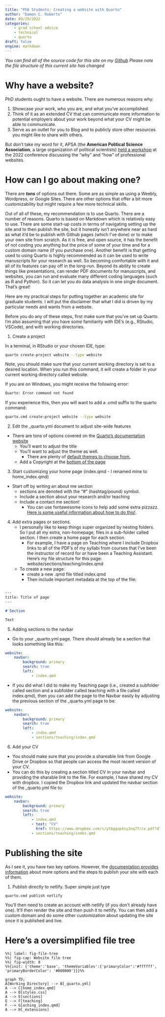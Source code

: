 ---
title: "PhD Students: Creating a website with Quarto"
author: "Damon C. Roberts"
date: 09/29/2022
categories:
    - grad school advice
    - technical
    - quarto
draft: false
engine: markdown
---

*You can find all of the source code for this site on my [Github](https://github.com/damoncharlesroberts/dcr-website)*
*Please note the file structure of this current site has changed*

# Why have a website?

PhD students ought to have a website. There are numerous reasons why:

1. Showcase your work, who you are, and what you've accomplished.
2. Think of it as an extended CV that can communicate more information to potential employers about your work beyond what your CV might be able to communicate.
3. Serve as an outlet for you to Blog and to publicly store other resources you might like to share with others.

But don't take my word for it, APSA (the **American Political Science Association**, a large organization of political scientists) [held a workshop](bit.ly/ECRflashwebsite) at the 2022 conference discussing the "why" and "how" of professional websites.

# How can I go about making one?

There are ***tons*** of options out there. Some are as simple as using a Weebly, Wordpress, or Google Sites. There are other options that offer a bit more customizability but might require a few more technical skills.

Out of all of these, my recommendation is to use Quarto. There are a number of reasons. Quarto is based on Markdown which is relatively easy to use. There are some start-up costs in terms of navigating setting up the site and to then publish the site, but it honestly isn't anywhere near as hard as what it'd be to publish with Github pages (which I've done) or to make your own site from scratch. As it is free, and open source, it has the benefit of not costing you anything but the price of some of your time and for a custom domain name (if you purchase one). Another benefit is that getting used to using Quarto is highly recommended as it can be used to write manuscripts for your research as well. So becoming comfortable with it and all of its features can pay off in the long-run. Beyond its ability to create things like presentations, can render PDF documents for manuscripts, and websites, you can run and evaluate many different coding languages (such as R and Python). So it can let you do data analysis in one single document. That's great!

Here are my practical steps for putting together an academic site for graduate students. I will put the disclaimer that what I did is driven by my particular needs and wants from a website.

Before you do any of these steps, first make sure that you've set up Quarto. I'm also assuming that you have *some* familiarity with IDE's (e.g., RStudio, VSCode), and with working directories.

1. Create a project

In a terminal, in RStudio or your chosen IDE, type:

```{.bash filename="Terminal"}
quarto create-project website --type website
```

Note, you should make sure that your current working directory is set to a desired location. When you run this command, it will create a folder in your current working directory called website.

If you are on Windows, you might receive the following error:

```{.bash filename="Terminal"}
Quarto: Error command not found
```

If you experience this, then you will want to add a .cmd suffix to the quarto command:

```{.bash filename="Terminal"}
quarto.cmd create-project website --type website 
```

2. Edit the _quarto.yml document to adjust site-wide features
- There are tons of options covered on the [Quarto's documentation website](https://quarto.org/docs/websites/website-navigation.html)
    - You'll want to adjust the title
    - You'll want to adjust the theme as well.
        - There are plenty of [default themes to choose from.](https://quarto.org/docs/output-formats/html-themes.html#navigation)
    - Add a Copyright at the [bottom of the page](https://quarto.org/docs/websites/website-navigation.html#page-footer)

3. Start customizing your home page (index.qmd - I renamed mine to home_index.qmd)
- Start off by writing an about me section
    - sections are denoted with the "#" (hashtag/pound) symbol.
    - Include a section about your research and/or teaching
    - Include a contact me section!
        - You can use fontawesome icons to help add some extra pizzazz. [Here is some useful information about how to do this!](https://github.com/quarto-ext/fontawesome).

4. Add extra pages or sections.
    - I personally like to keep things super organized by nesting folders. So I put all my extra, non-homepage, files in a sub-folder called section. I then create a home page for each section.
        - For example, I have a page on Teaching where I include Dropbox links to all of the PDF's of my syllabi from courses that I've been the instructor of record for or have been a Teaching Assistant. Here's my file structure for this page: website/sections/teaching/index.qmd
    - To create a new page:
        - create a new .qmd file titled index.qmd
        - Then include important metadata at the top of the file:

``` markdown

---
title: Title of page
---

# Section

Text
```

5. Adding sections to the navbar

- Go to your _quarto.yml page. There should already be a section that looks something like this:

``` yaml
website:
    navbar:
        background: primary
        search: true
        left:
            - index.qmd
```

- If you did what I did to make my Teaching page (i.e., created a subfolder called section and a subfolder called teaching with a file called index.qmd), then you can add the page to the Navbar easily by adjusting the previous section of the _quarto.yml page to be:

``` yaml
website:
    navbar:
        background: primary
        search: true
        left:
            - index.qmd
            - sections/teaching/index.qmd
```

6. Add your CV

- You should make sure that you provide a shareable link from Google Drive or Dropbox so that people can access the most recent version of your CV.
- You can do this by creating a section titled CV in your navbar and providing the sharable link to the file. For example, I have shared my CV with dropbox. I copied the Dropbox link and updated the navbar section of the _quarto.yml file to:

``` yaml
website:
    navbar:
        background: primary
        search: true
        left:
            - index.qmd
            - text: "CV"
              href: https://www.dropbox.com/s/ytbggop4iy2oq77/cv.pdf?dl=0
            - sections/teaching/index.qmd
```

# Publishing the site

As I see it, you have two key options. However, the [documentation provides information](https://quarto.org/docs/publishing/netlify.html#publish-from-git-provider) about more options and the steps to publish your site with each of them.

1. Publish directly to netlify. Super simple just type

``` terminal
quarto.cmd publish netlify
```

You'll then need to create an account with netlify (if you don't already have one). It'll then render the site and then push it to netlify. You can then add a custom domain and do some other customization about updating the site once it is published and live.


# Here's a oversimplified file tree

```{mermaid}
%%| label: fig-file-tree
%%| fig-cap: Website file tree
%%| fig-width: 8
%%{init: {'theme':'base', 'themeVariables':{'primaryColor':'#ffffff', 'primaryBorderColor': '#000000'}}}%%

graph TD;
A[Working Directory] --> B[_quarto.yml]
A --> C[home_index.qmd]
A --> D[styles.css]
A --> E[sections]
E --> F[teaching]
F --> G[aching_index.qmd]
A --> H[_extensions]
```